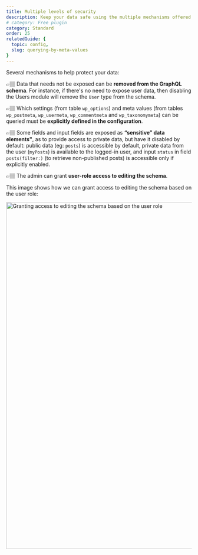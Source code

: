 ```yaml
---
title: Multiple levels of security
description: Keep your data safe using the multiple mechanisms offered by Gato GraphQL to protect your public APIs.
# category: Free plugin
category: Standard
order: 25
relatedGuide: {
  topic: config,
  slug: querying-by-meta-values
}
---
```


Several mechanisms to help protect your data:

👉🏽 Data that needs not be exposed can be **removed from the GraphQL schema**. For instance, if there's no need to expose user data, then disabling the Users module will remove the `User` type from the schema.

👉🏽 Which settings (from table `wp_options`) and meta values (from tables `wp_postmeta`, `wp_usermeta`, `wp_commentmeta` and `wp_taxonomymeta`) can be queried must be **explicitly defined in the configuration**.

👉🏽 Some fields and input fields are exposed as **“sensitive” data elements"**, as to provide access to private data, but have it disabled by default: public data (eg: `posts`) is accessible by default, private data from the user (`myPosts`) is available to the logged-in user, and input `status` in field `posts(filter:)` (to retrieve non-published posts) is accessible only if explicitly enabled.

👉🏽 The admin can grant **user-role access to editing the schema**.

This image shows how we can grant access to editing the schema based on the user role:

<Image
  src="/assets/guides/upstream/settings-schema-editing-access.png"
  width="1024"
  height="940"
  alt="Granting access to editing the schema based on the user role"
  caption="Granting access to editing the schema based on the user role"
/>
